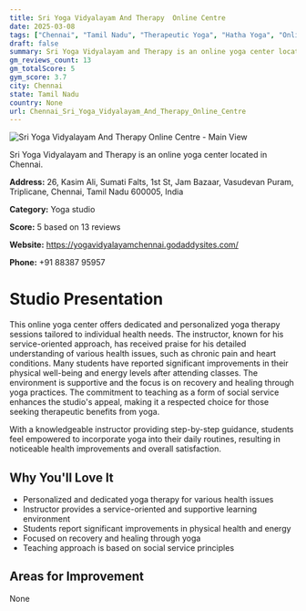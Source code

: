 ```yaml
---
title: Sri Yoga Vidyalayam And Therapy  Online Centre
date: 2025-03-08
tags: ["Chennai", "Tamil Nadu", "Therapeutic Yoga", "Hatha Yoga", "Online Classes", "Supportive Atmosphere", "Chennai"]  
draft: false
summary: Sri Yoga Vidyalayam and Therapy is an online yoga center located in Chennai.
gm_reviews_count: 13
gm_totalScore: 5
gym_score: 3.7
city: Chennai
state: Tamil Nadu
country: None
url: Chennai_Sri_Yoga_Vidyalayam_And_Therapy_Online_Centre
---
```


<div className="aspect-[16/9] relative my-8">
  <img 
    src="https://streetviewpixels-pa.googleapis.com/v1/thumbnail?panoid=LqX5rgBxioumDQ5GAU-Pqw&cb_client=search.gws-prod.gps&w=408&h=240&yaw=86.43383&pitch=0&thumbfov=100"
    alt="Sri Yoga Vidyalayam And Therapy  Online Centre - Main View"
    className="object-cover absolute inset-0 w-full h-full rounded-lg"
  />
</div>

Sri Yoga Vidyalayam and Therapy is an online yoga center located in Chennai.

**Address:** 26, Kasim Ali, Sumati Falts, 1st St, Jam Bazaar, Vasudevan Puram, Triplicane, Chennai, Tamil Nadu 600005, India

**Category:** Yoga studio

**Score:** 5 based on 13 reviews

**Website:** https://yogavidyalayamchennai.godaddysites.com/

**Phone:** +91 88387 95957

# Studio Presentation

This online yoga center offers dedicated and personalized yoga therapy sessions tailored to individual health needs. The instructor, known for his service-oriented approach, has received praise for his detailed understanding of various health issues, such as chronic pain and heart conditions. Many students have reported significant improvements in their physical well-being and energy levels after attending classes. The environment is supportive and the focus is on recovery and healing through yoga practices. The commitment to teaching as a form of social service enhances the studio's appeal, making it a respected choice for those seeking therapeutic benefits from yoga.

With a knowledgeable instructor providing step-by-step guidance, students feel empowered to incorporate yoga into their daily routines, resulting in noticeable health improvements and overall satisfaction.

## Why You'll Love It

- Personalized and dedicated yoga therapy for various health issues
- Instructor provides a service-oriented and supportive learning environment
- Students report significant improvements in physical health and energy
- Focused on recovery and healing through yoga
- Teaching approach is based on social service principles

## Areas for Improvement

None

<div className="grid grid-cols-1 xl:grid-cols-2 gap-4 my-8">

</div>